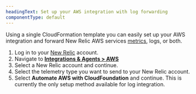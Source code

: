 ```yaml
---
headingText: Set up your AWS integration with log forwarding
componentType: default
---
```


Using a single CloudFormation template you can easily set up your AWS integration and forward New Relic AWS services [metrics](/install/aws-cloudwatch/), logs, or both.
1. Log in to your [New Relic](https://one.newrelic.com/) account.
2. Navigate to [<DNT>**Integrations & Agents > AWS**</DNT>](https://one.newrelic.com/infra/marketplace/install-data-source)
3. Select a New Relic account and continue.
4. Select the telemetry type you want to send to your New Relic account.
5. Select <DNT>**Automate AWS with CloudFoundation**</DNT> and continue. This is currently the only setup method available for log integration.